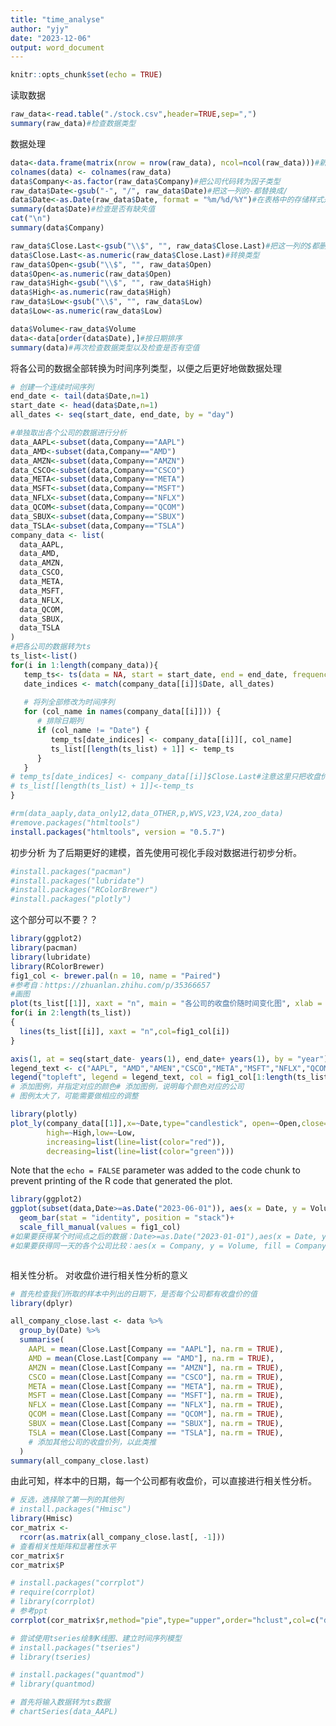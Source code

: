 ```yaml
---
title: "time_analyse"
author: "yjy"
date: "2023-12-06"
output: word_document
---
```


```r
knitr::opts_chunk$set(echo = TRUE)
```

读取数据
```r
raw_data<-read.table("./stock.csv",header=TRUE,sep=",")
summary(raw_data)#检查数据类型
```

数据处理
```r
data<-data.frame(matrix(nrow = nrow(raw_data), ncol=ncol(raw_data)))#新建一个空的数据框，用于存储处理后的数据
colnames(data) <- colnames(raw_data)
data$Company<-as.factor(raw_data$Company)#把公司代码转为因子类型
raw_data$Date<-gsub("-", "/", raw_data$Date)#把这一列的-都替换成/
data$Date<-as.Date(raw_data$Date, format = "%m/%d/%Y")#在表格中的存储样式是：07/17/2023
summary(data$Date)#检查是否有缺失值
cat("\n")
summary(data$Company)
```

```r
raw_data$Close.Last<-gsub("\\$", "", raw_data$Close.Last)#把这一列的$都删掉
data$Close.Last<-as.numeric(raw_data$Close.Last)#转换类型
raw_data$Open<-gsub("\\$", "", raw_data$Open)
data$Open<-as.numeric(raw_data$Open)
raw_data$High<-gsub("\\$", "", raw_data$High)
data$High<-as.numeric(raw_data$High)
raw_data$Low<-gsub("\\$", "", raw_data$Low)
data$Low<-as.numeric(raw_data$Low)

data$Volume<-raw_data$Volume
data<-data[order(data$Date),]#按日期排序
summary(data)#再次检查数据类型以及检查是否有空值
```
将各公司的数据全部转换为时间序列类型，以便之后更好地做数据处理
```r
# 创建一个连续时间序列
end_date <- tail(data$Date,n=1)
start_date <- head(data$Date,n=1)
all_dates <- seq(start_date, end_date, by = "day")

#单独取出各个公司的数据进行分析
data_AAPL<-subset(data,Company=="AAPL")
data_AMD<-subset(data,Company=="AMD")
data_AMZN<-subset(data,Company=="AMZN")
data_CSCO<-subset(data,Company=="CSCO")
data_META<-subset(data,Company=="META")
data_MSFT<-subset(data,Company=="MSFT")
data_NFLX<-subset(data,Company=="NFLX")
data_QCOM<-subset(data,Company=="QCOM")
data_SBUX<-subset(data,Company=="SBUX")
data_TSLA<-subset(data,Company=="TSLA")
company_data <- list(
  data_AAPL,
  data_AMD,
  data_AMZN,
  data_CSCO,
  data_META,
  data_MSFT,
  data_NFLX,
  data_QCOM,
  data_SBUX,
  data_TSLA
)
#把各公司的数据转为ts
ts_list<-list()
for(i in 1:length(company_data)){
   temp_ts<- ts(data = NA, start = start_date, end = end_date, frequency = 1)
   date_indices <- match(company_data[[i]]$Date, all_dates)
   
   # 将列全部修改为时间序列
   for (col_name in names(company_data[[i]])) {
      # 排除日期列
      if (col_name != "Date") {
         temp_ts[date_indices] <- company_data[[i]][, col_name]
         ts_list[[length(ts_list) + 1]] <- temp_ts
      }
   }
# temp_ts[date_indices] <- company_data[[i]]$Close.Last#注意这里只把收盘价填入了ts
# ts_list[[length(ts_list) + 1]]<-temp_ts
}

```

```r
#rm(data_aaply,data_only12,data_OTHER,p,WVS,V23,V2A,zoo_data)
#remove.packages("htmltools")
install.packages("htmltools", version = "0.5.7")

```

初步分析
为了后期更好的建模，首先使用可视化手段对数据进行初步分析。
```r
#install.packages("pacman")
#install.packages("lubridate")
#install.packages("RColorBrewer")
#install.packages("plotly")
```

这个部分可以不要？？
```r
library(ggplot2)
library(pacman)
library(lubridate)
library(RColorBrewer)
fig1_col <- brewer.pal(n = 10, name = "Paired")
#参考自：https://zhuanlan.zhihu.com/p/35366657
#画图
plot(ts_list[[1]], xaxt = "n", main = "各公司的收盘价随时间变化图", xlab = "时间", ylab = "收盘价",col=fig1_col[1],ylim = c(0, 800))#画ts，但先不画出坐标轴
for(i in 2:length(ts_list))
{
  lines(ts_list[[i]], xaxt = "n",col=fig1_col[i])
}

axis(1, at = seq(start_date- years(1), end_date+ years(1), by = "year"), labels = format(seq(start_date- years(1), end_date+ years(1), by = "year"), "%Y"))#添加年份作为坐标轴
legend_text <- c("AAPL", "AMD","AMEN","CSCO","META","MSFT","NFLX","QCOM","SBUX","TSLA")  # 自定义图例文本
legend("topleft", legend = legend_text, col = fig1_col[1:length(ts_list)], lty = 1)  
# 添加图例，并指定对应的颜色# 添加图例，说明每个颜色对应的公司
# 图例太大了，可能需要做相应的调整
```

```r
library(plotly)
plot_ly(company_data[[1]],x=~Date,type="candlestick", open=~Open,close=~Close.Last,
        high=~High,low=~Low,
        increasing=list(line=list(color="red")),
        decreasing=list(line=list(color="green")))
```

Note that the `echo = FALSE` parameter was added to the code chunk to prevent printing of the R code that generated the plot.
```r
library(ggplot2)
ggplot(subset(data,Date>=as.Date("2023-06-01")), aes(x = Date, y = Volume, fill = Company)) +
  geom_bar(stat = "identity", position = "stack")+
  scale_fill_manual(values = fig1_col)
#如果要获得某个时间点之后的数据：Date>=as.Date("2023-01-01"),aes(x = Date, y = Volume, fill = Company)
#如果要获得同一天的各个公司比较：aes(x = Company, y = Volume, fill = Company)
```
```r

```


相关性分析。
对收盘价进行相关性分析的意义
```r
# 首先检查我们所取的样本中列出的日期下，是否每个公司都有收盘价的值
library(dplyr)

all_company_close.last <- data %>%
  group_by(Date) %>%
  summarise(
    AAPL = mean(Close.Last[Company == "AAPL"], na.rm = TRUE),
    AMD = mean(Close.Last[Company == "AMD"], na.rm = TRUE),
    AMZN = mean(Close.Last[Company == "AMZN"], na.rm = TRUE),
    CSCO = mean(Close.Last[Company == "CSCO"], na.rm = TRUE),
    META = mean(Close.Last[Company == "META"], na.rm = TRUE),
    MSFT = mean(Close.Last[Company == "MSFT"], na.rm = TRUE),
    NFLX = mean(Close.Last[Company == "NFLX"], na.rm = TRUE),
    QCOM = mean(Close.Last[Company == "QCOM"], na.rm = TRUE),
    SBUX = mean(Close.Last[Company == "SBUX"], na.rm = TRUE),
    TSLA = mean(Close.Last[Company == "TSLA"], na.rm = TRUE),
    # 添加其他公司的收盘价列，以此类推
  )
summary(all_company_close.last)
```
由此可知，样本中的日期，每一个公司都有收盘价，可以直接进行相关性分析。
```r
# 反选，选择除了第一列的其他列
# install.packages("Hmisc")
library(Hmisc)
cor_matrix <- 
  rcorr(as.matrix(all_company_close.last[, -1]))
# 查看相关性矩阵和显著性水平
cor_matrix$r
cor_matrix$P
```

```r
# install.packages("corrplot")
# require(corrplot)
# library(corrplot)
# 参考ppt
corrplot(cor_matrix$r,method="pie",type="upper",order="hclust",col=c("darkorange","steelblue"),bg="lightgreen")

```
```r
# 尝试使用tseries绘制K线图、建立时间序列模型
# install.packages("tseries")
# library(tseries)

# install.packages("quantmod")
# library(quantmod)

# 首先将输入数据转为ts数据
# chartSeries(data_AAPL)
```

